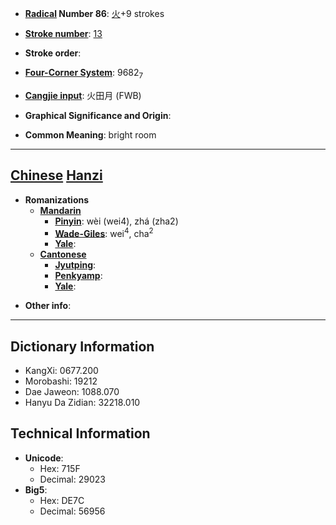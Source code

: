 * '''[[Wiktionary:Chinese radical index| Radical]] Number 86''': [[Wiktionary:Chinese radical index 火|火]]+9 strokes

* '''[[Wiktionary:Chinese total strokes index|Stroke number]]''': [[Wiktionary:Chinese total strokes index 13|13]]

* '''Stroke order''': 

* '''[[Wiktionary:Chinese four corner index|Four-Corner System]]''': 9682<sub>7</sub>

* '''[[Wiktionary:Chinese Cangjie index|Cangjie input]]''': 火田月 (FWB)

* '''Graphical Significance and Origin''': 

* '''Common Meaning''': bright room

----

== [[Chinese]] [[Hanzi]] ==

* '''Romanizations'''
** '''[[Mandarin]]'''
*** '''[[Pinyin]]''': wèi (wei4), zhá (zha2)
*** '''[[Wade-Giles]]''': wei<sup>4</sup>, cha<sup>2</sup>
*** '''[[Yale]]''': 
** '''[[Cantonese]]'''
*** '''[[Jyutping]]''':
*** '''[[Penkyamp]]''': 
*** '''[[Yale]]''': 

* '''Other info''': 

----

== Dictionary Information ==

* KangXi: 0677.200
* Morobashi: 19212
* Dae Jaweon: 1088.070
* Hanyu Da Zidian: 32218.010

== Technical Information ==

* '''Unicode''':
** Hex: 715F
** Decimal: 29023
* '''Big5''':
** Hex: DE7C
** Decimal: 56956